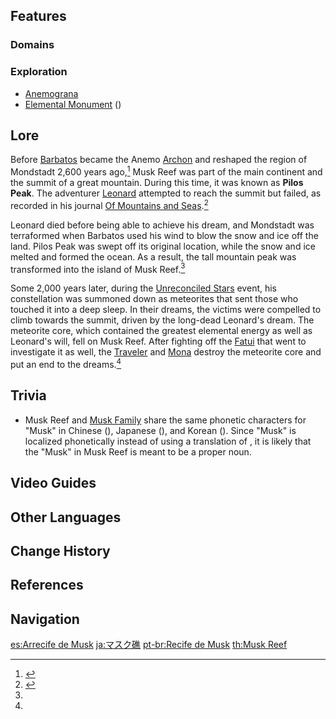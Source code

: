 {{Location Infobox
|image        = Musk Reef.png
|type         = Subarea
|region       = Mondstadt
|area         = Galesong Hill
|entrance     = Cape Oath
}}
{{Location Intro|description=<p> The main feature on the island is the portal to the [[Spiral Abyss]].</p><p>This island can be travelled to via a time tunnel, the bluish-purple portal, found at Cape Oath. Arriving at the island via the [[Time Tunnel]] grants the ''[[Wonders of the World]]'' achievement ''[[Initiating Warp Drive!]]''</p>}}

==Features==
===Domains===
{{Domains by Category Gallery}}

===Exploration===
* [[Anemograna]]
* [[Elemental Monument]] ({{Anemo}})

==Lore==
Before [[Barbatos]] became the Anemo [[Archon]] and reshaped the region of Mondstadt 2,600 years ago,<ref>{{Ref/CS|Venti|3}}</ref> Musk Reef was part of the main continent and the summit of a great mountain. During this time, it was known as '''Pilos Peak'''. The adventurer [[Leonard]] attempted to reach the summit but failed, as recorded in his journal [[Of Mountains and Seas]].<ref name="US4">{{Ref/Quest|Where Ancient Stars Align}}</ref>

Leonard died before being able to achieve his dream, and Mondstadt was terraformed when Barbatos used his wind to blow the snow and ice off the land. Pilos Peak was swept off its original location, while the snow and ice melted and formed the ocean. As a result, the tall mountain peak was transformed into the island of Musk Reef.<ref name="US4" />

Some 2,000 years later, during the [[Unreconciled Stars]] event, his constellation was summoned down as meteorites that sent those who touched it into a deep sleep. In their dreams, the victims were compelled to climb towards the summit, driven by the long-dead Leonard's dream. The meteorite core, which contained the greatest elemental energy as well as Leonard's will, fell on Musk Reef. After fighting off the [[Fatui/Enemies|Fatui]] that went to investigate it as well, the [[Traveler]] and [[Mona]] destroy the meteorite core and put an end to the dreams.<ref name="US4" />

==Trivia==
* Musk Reef and [[Musk Family]] share the same phonetic characters for "Musk" in Chinese ({{zh|马斯克|rm=Mǎsīkè}}), Japanese ({{ja|マスク|rm=Masuku}}), and Korean ({{ko|머스크|rm=Meoseukeu}}). Since "Musk" is localized phonetically instead of using a translation of {{w|musk}}, it is likely that the "Musk" in Musk Reef is meant to be a proper noun.

==Video Guides==
{{EVT
|video1   = https://youtu.be/wHo0HKtwJyw
|caption1 = Musk Reef Guide
}}

==Other Languages==
{{Other Languages
|en      = Musk Reef
|zhs     = 马斯克礁
|zhs_rm  = Mǎsīkè-jiāo
|zht     = 馬斯克礁
|zht_rm  = Mǎsīkè-jiāo
|zh_tl   = Musk Reef
|ja      = マスク{{Rubi|礁|しょう}}
|ja_rm   = Masuku-shou<ref>[[Map]], Label: Musk Reef (Japanese)</ref>
|ja_tl   = Musk Reef
|ko      = 머스크 {{tt|암초|暗礁}}
|ko_rm   = Meoseukeu Amcho
|ko_tl   = Musk Reef
|es      = Arrecife de Musk
|es_tl   = Musk Reef
|fr      = Récif de Musk
|fr_tl   = Musk Reef
|ru      = Риф Маска
|ru_tl   = Mask Reef
|th      = Musk Reef
|vi      = Rặng Musk
|vi_tl   = Musk Reef
|de      = Musk-Riff
|de_tl   = Musk Reef
|id      = Musk Reef
|pt      = Recife de Musk
|pt_tl   = Musk Reef
|tr      = Musk Kayalıkları
|tr_tl   = 
|it      = Scoglio di Musk
|it_tl   = Musk Reef
}}

==Change History==
{{Change History|1.0}}

==References==
{{Reflist}}

==Navigation==
{{Area Navbox|Mondstadt}}

[[es:Arrecife de Musk]]
[[ja:マスク礁]]
[[pt-br:Recife de Musk]]
[[th:Musk Reef]]